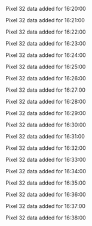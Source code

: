 Pixel 32 data added for 16:20:00

Pixel 32 data added for 16:21:00

Pixel 32 data added for 16:22:00

Pixel 32 data added for 16:23:00

Pixel 32 data added for 16:24:00

Pixel 32 data added for 16:25:00

Pixel 32 data added for 16:26:00

Pixel 32 data added for 16:27:00

Pixel 32 data added for 16:28:00

Pixel 32 data added for 16:29:00

Pixel 32 data added for 16:30:00

Pixel 32 data added for 16:31:00

Pixel 32 data added for 16:32:00

Pixel 32 data added for 16:33:00

Pixel 32 data added for 16:34:00

Pixel 32 data added for 16:35:00

Pixel 32 data added for 16:36:00

Pixel 32 data added for 16:37:00

Pixel 32 data added for 16:38:00

